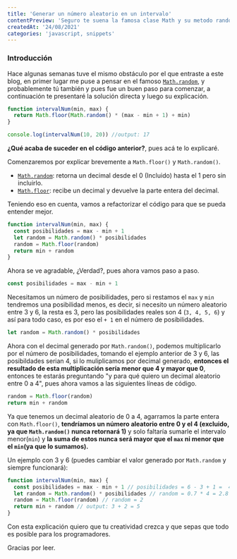```yaml
---
title: 'Generar un número aleatorio en un intervalo'
contentPreview: 'Seguro te suena la famosa clase Math y su metodo random (Math.random), pero sabes ¿Cómo usarlas para obtener un número aleatorio en un intervalo?, pues te enseño y explico como hacerlo.'
createdAt: '24/08/2021'
categories: 'javascript, snippets'
---
```


### Introducción

Hace algunas semanas tuve el mismo obstáculo por el que entraste a este blog, en primer lugar me puse a pensar en el famoso [`Math.random`](https://developer.mozilla.org/es/docs/Web/JavaScript/Reference/Global_Objects/Math/random), y probablemente tú también y pues fue un buen paso para comenzar, a continuación te presentaré la solución directa y luego su explicación.

```javascript language=javascript
function intervalNum(min, max) {
  return Math.floor(Math.random() * (max - min + 1) + min)
}

console.log(intervalNum(10, 20)) //output: 17
```

**¿Qué acaba de suceder en el código anterior?**, pues acá te lo explicaré.

Comenzaremos por explicar brevemente a `Math.floor()` y `Math.random()`.

- [`Math.random`](https://developer.mozilla.org/es/docs/Web/JavaScript/Reference/Global_Objects/Math/random): retorna un decimal desde el 0 (Incluido) hasta el 1 pero sin incluirlo.
- [`Math.floor`](https://developer.mozilla.org/es/docs/Web/JavaScript/Reference/Global_Objects/Math/floor): recibe un decimal y devuelve la parte entera del decimal.

Teniendo eso en cuenta, vamos a refactorizar el código para que se pueda entender mejor.

```javascript language=javascript
function intervalNum(min, max) {
  const posibilidades = max - min + 1
  let random = Math.random() * posibilidades
  random = Math.floor(random)
  return min + random
}
```

Ahora se ve agradable, ¿Verdad?, pues ahora vamos paso a paso.

```javascript language=javascript
const posibilidades = max - min + 1
```

Necesitamos un número de posibilidades, pero si restamos el `max` y `min` tendremos una posibilidad menos, es decir, si necesito un número aleatorio entre 3 y 6, la resta es 3, pero las posibilidades reales son 4 (`3, 4, 5, 6`) y así para todo caso, es por eso el `+ 1` en el número de posibilidades.

```javascript language=javascript
let random = Math.random() * posibilidades
```

Ahora con el decimal generado por `Math.random()`, podemos multiplicarlo por el número de posibilidades, tomando el ejemplo anterior de 3 y 6, las posibildades serian 4, si lo muliplicamos por decimal generado, **entonces el resultado de esta multiplicación sería menor que 4 y mayor que 0**, entonces te estarás preguntando "y para qué quiero un decimal aleatorio entre 0 a 4", pues ahora vamos a las siguientes líneas de código.

```javascript language=javascript
random = Math.floor(random)
return min + random
```

Ya que tenemos un decimal aleatorio de 0 a 4, agarramos la parte entera con `Math.floor()`, **tendríamos un número aleatorio entre 0 y el 4 (excluido, ya que `Math.random()` nunca retornará 1)** y solo faltaría sumarle el intervalo menor(`min`) y **la suma de estos nunca será mayor que el `max` ni menor que el `min`(ya que lo sumamos).**

Un ejemplo con 3 y 6 (puedes cambiar el valor generado por `Math.random` y siempre funcionará):

```javascript language=javascript
function intervalNum(min, max) {
  const posibilidades = max - min + 1 // posibilidades = 6 - 3 + 1 =  4
  let random = Math.random() * posibilidades // random = 0.7 * 4 = 2.8
  random = Math.floor(random) // random = 2
  return min + random // output: 3 + 2 = 5
}
```

Con esta explicación quiero que tu creatividad crezca y que sepas que todo es posible para los programadores.

Gracias por leer.
